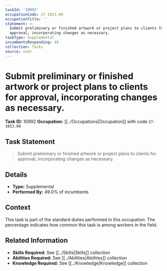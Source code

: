 ```yaml
---
taskId: '10992'
occupationCode: 27-1013.00
occupationTitle: ''
statement: >-
  Submit preliminary or finished artwork or project plans to clients for
  approval, incorporating changes as necessary.
taskType: Supplemental
incumbentsResponding: 49
collection: Tasks
source: onet
---
```

# Submit preliminary or finished artwork or project plans to clients for approval, incorporating changes as necessary.

**Task ID:** 10992
**Occupation:** [[../Occupations|Occupation]] with code `27-1013.00`

## Task Statement

> Submit preliminary or finished artwork or project plans to clients for approval, incorporating changes as necessary.

## Details

- **Type:** Supplemental
- **Performed By:** 49.0% of incumbents

## Context

This task is part of the standard duties performed in this occupation. The percentage indicates how common this task is among workers in the field.

## Related Information

- **Skills Required:** See [[../Skills|Skills]] collection
- **Abilities Required:** See [[../Abilities|Abilities]] collection
- **Knowledge Required:** See [[../Knowledge|Knowledge]] collection
